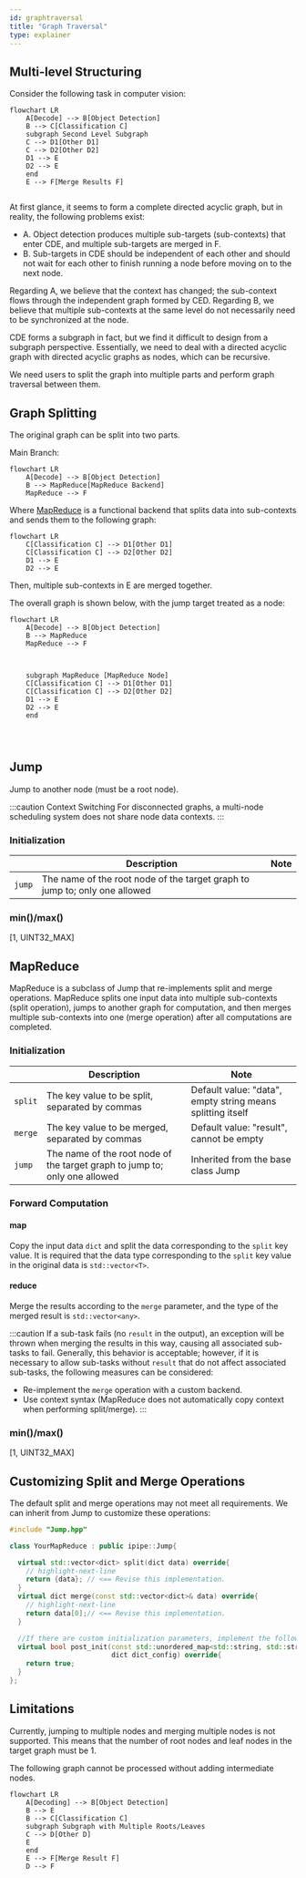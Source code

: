 ```yaml
---
id: graphtraversal
title: "Graph Traversal"
type: explainer
---
```


## Multi-level Structuring
Consider the following task in computer vision:

```mermaid
flowchart LR
    A[Decode] --> B[Object Detection]
    B --> C[Classification C]
    subgraph Second Level Subgraph
    C --> D1[Other D1]
    C --> D2[Other D2]
    D1 --> E
    D2 --> E
    end
    E --> F[Merge Results F]
    
```
At first glance, it seems to form a complete directed acyclic graph, but in reality, the following problems exist:

- A. Object detection produces multiple sub-targets (sub-contexts) that enter CDE, and multiple sub-targets are merged in F.
- B. Sub-targets in CDE should be independent of each other and should not wait for each other to finish running a node before moving on to the next node.

Regarding A, we believe that the context has changed; the sub-context flows through the independent graph formed by CED. Regarding B, we believe that multiple sub-contexts at the same level do not necessarily need to be synchronized at the node.

CDE forms a subgraph in fact, but we find it difficult to design from a subgraph perspective. Essentially, we need to deal with a directed acyclic graph with directed acyclic graphs as nodes, which can be recursive.

We need users to split the graph into multiple parts and perform graph traversal between them.

## Graph Splitting
The original graph can be split into two parts.

Main Branch:


```mermaid 主图
flowchart LR
    A[Decode] --> B[Object Detection]
    B --> MapReduce[MapReduce Backend]
    MapReduce --> F
```
Where [MapReduce](#mapreduce) is a functional backend that splits data into sub-contexts and sends them to the following graph:



```mermaid 
flowchart LR
    C[Classification C] --> D1[Other D1]
    C[Classification C] --> D2[Other D2]
    D1 --> E
    D2 --> E
```
Then, multiple sub-contexts in E are merged together.

The overall graph is shown below, with the jump target treated as a node:

```mermaid 
flowchart LR
    A[Decode] --> B[Object Detection]
    B --> MapReduce
    MapReduce --> F

   

    subgraph MapReduce [MapReduce Node]
    C[Classification C] --> D1[Other D1]
    C[Classification C] --> D2[Other D2]
    D1 --> E
    D2 --> E
    end


    
```


## Jump
Jump to another node (must be a root node).


:::caution
Context Switching For disconnected graphs, a multi-node scheduling system does not share node data contexts. 
:::

### Initialization

|        | Description                                                                | Note |
|--------|----------------------------------------------------------------------------|------|
| `jump` | The name of the root node of the target graph to jump to; only one allowed |      |


### min()/max()
[1, UINT32_MAX]

## MapReduce
MapReduce is a subclass of Jump that re-implements split and merge operations. MapReduce splits one input data into multiple sub-contexts (split operation), jumps to another graph for computation, and then merges multiple sub-contexts into one (merge operation) after all computations are completed.



### Initialization


|         | Description                                                                | Note                                                       |
|---------|----------------------------------------------------------------------------|------------------------------------------------------------|
| `split` | The key value to be split, separated by commas                             | Default value: "data", empty string means splitting itself |
| `merge` | The key value to be merged, separated by commas                            | Default value: "result", cannot be empty                   |
| `jump`  | The name of the root node of the target graph to jump to; only one allowed | Inherited from the base class Jump                         |


### Forward Computation

#### map

Copy the input data `dict` and split the data corresponding to the `split` key value. It is required that the data type corresponding to the `split` key value in the original data is `std::vector<T>`.

#### reduce
Merge the results according to the `merge` parameter, and the type of the merged result is `std::vector<any>`.



:::caution
If a sub-task fails (no `result` in the output), an exception will be thrown when merging the results in this way, causing all associated sub-tasks to fail. Generally, this behavior is acceptable; however, if it is necessary to allow sub-tasks without `result` that do not affect associated sub-tasks, the following measures can be considered:
- Re-implement the `merge` operation with a custom backend.
- Use context syntax (MapReduce does not automatically copy context when performing split/merge).
:::

### min()/max()
[1, UINT32_MAX]


## Customizing Split and Merge Operations

The default split and merge operations may not meet all requirements. We can inherit from Jump to customize these operations:

```cpp
#include "Jump.hpp"

class YourMapReduce : public ipipe::Jump{

  virtual std::vector<dict> split(dict data) override{
    // highlight-next-line
    return {data}; // <== Revise this implementation.
  }
  virtual dict merge(const std::vector<dict>& data) override{
    // highlight-next-line
    return data[0];// <== Revise this implementation.
  }

  //If there are custom initialization parameters, implement the following function:
  virtual bool post_init(const std::unordered_map<std::string, std::string>& config,
                         dict dict_config) override{
    return true;
  }
};
```
## Limitations
Currently, jumping to multiple nodes and merging multiple nodes is not supported. This means that the number of root nodes and leaf nodes in the target graph must be 1.

The following graph cannot be processed without adding intermediate nodes.

```mermaid
flowchart LR
    A[Decoding] --> B[Object Detection]
    B --> E
    B --> C[Classification C]
    subgraph Subgraph with Multiple Roots/Leaves
    C --> D[Other D]
    E
    end
    E --> F[Merge Result F]
    D --> F
```

